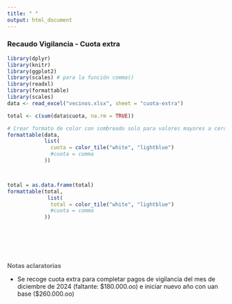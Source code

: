 ```yaml
---
title: " "
output: html_document
---
```


### **Recaudo Vigilancia - Cuota extra**


```r
library(dplyr)
library(knitr)
library(ggplot2)
library(scales) # para la función comma()
library(readxl)
library(formattable)
library(scales)
data <- read_excel("vecinos.xlsx", sheet = "cuota-extra")
```

```r
total <- c(sum(data$cuota, na.rm = TRUE))
```

```r
# Crear formato de color con sombreado solo para valores mayores a cero y formato con comas sin decimales
formattable(data, 
            list(
              cuota = color_tile("white", "lightblue")
              #cuota = comma
            ))




```


```r
total = as.data.frame(total)
formattable(total,
             list(
              total = color_tile("white", "lightblue")
              #cuota = comma
            ))


```

<br><br> 
<br><br> 

<div class="box-blue">
<span style='color:#696969'> 
**Notas aclaratorias**

* Se recoge cuota extra para completar pagos de vigilancia del mes de diciembre de 2024 (faltante: $180.000.oo) e iniciar nuevo año con uan base ($260.000.oo) 

</div>


